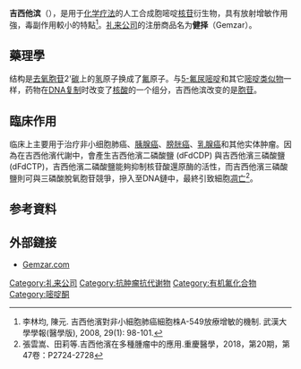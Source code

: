 {{expand|time=2009-07-31T05:09:44+00:00}}

{{medical}}
{{drugbox
| IUPAC_name = 4-amino-1-[3,3-difluoro-4-hydroxy-5- (hydroxymethyl) tetrahydrofuran-2-yl]- 1H-pyrimidin- 2-one
| image = Gemcitabine.svg
| width=200
| image2 = Gemcitabine-hydrochloride-from-xtal-3D-balls.png
| IUPHAR_ligand = 4793
| CAS_number_Ref = {{cascite|correct|??}}
| CAS_number = 95058-81-4
| ATC_prefix = L01
| ATC_suffix = BC05
| ATC_supplemental =  
| PubChem = 60750
| DrugBank_Ref = {{drugbankcite|correct|drugbank}}
| DrugBank = DB00441
| ChemSpiderID_Ref = {{chemspidercite|correct|chemspider}}
| ChemSpiderID = 54753
| UNII_Ref = {{fdacite|correct|FDA}}
| UNII = B76N6SBZ8R
| KEGG_Ref = {{keggcite|correct|kegg}}
| KEGG = D02368
| ChEBI_Ref = {{ebicite|correct|EBI}}
| ChEBI = 175901
| ChEMBL_Ref = {{ebicite|correct|EBI}}
| ChEMBL = 888
| C=9 | H=11 | F=2 | N=3 | O=4
| molecular_weight = 263.198 g/mol
| bioavailability = 
| protein_bound = <10%
| metabolism = 
| elimination_half-life = Short infusions 32-94 minutes<br/>for long infusions 245-638 minutes
| routes_of_administration = 口服，静脉注射
| pregnancy_AU = <!-- A / B1 / B2 / B3 / C / D / X -->
| pregnancy_US = <!-- A / B / C / D / X --> D
| pregnancy_category = 
| legal_AU = <!-- Unscheduled / S2 / S4 / S8 -->
| legal_UK = <!-- GSL / P / POM / CD -->
| legal_US = <!-- OTC / Rx-only -->
| legal_status = 
}}

'''吉西他滨'''（{{lang-en|Gemcitabine}}），是用于[[化学疗法|化学疗法]]的人工合成胞嘧啶[[核苷|核苷]]衍生物，具有放射增敏作用強，毒副作用較小的特點<ref>李林均, 陳元. 吉西他濱對非小細胞肺癌細胞株A-549放療增敏的機制. 武漢大學學報(醫學版), 2008, 29(1): 98-101.</ref>。[[礼来公司|礼来公司]]的注册商品名为'''健择'''（Gemzar）。

== 藥理學 ==
结构是[[去氧胞苷|去氧胞苷]]2'[[碳|碳]]上的[[氢|氢]]原子换成了[[氟|氟]]原子。与[[5-氟尿嘧啶|5-氟尿嘧啶]]和其它[[嘧啶类似物|嘧啶类似物]]一样，药物在[[DNA复制|DNA复制]]时改变了[[核酸|核酸]]的一个组分，吉西他滨改变的是[[胞苷|胞苷]]。

== 臨床作用==
临床上主要用于治疗非小细胞肺癌、[[胰腺癌|胰腺癌]]、[[膀胱癌|膀胱癌]]、[[乳腺癌|乳腺癌]]和其他实体肿瘤。因為在吉西他濱代謝中，會產生吉西他濱二磷酸鹽 (dFdCDP) 與吉西他濱三磷酸鹽 (dFdCTP)，吉西他濱二磷酸鹽能夠抑制核苷酸還原酶的活性，而吉西他濱三磷酸鹽則可與三磷酸脫氧胞苷競爭，摻入至DNA鏈中，最終引致細胞[[凋亡|凋亡]]<ref>張雲嵩、田莉等.吉西他濱在多種腫瘤中的應用.重慶醫學，2018，第20期，第47卷：P2724-2728</ref>。

== 参考資料 ==
{{Reflist}}

== 外部鏈接 ==
* [http://www.gemzar.com/ Gemzar.com] {{Wayback|url=http://www.gemzar.com/ |date=20090228211042 }}

{{化疗药物}}

[[Category:礼来公司|Category:礼来公司]]
[[Category:抗肿瘤抗代谢物|Category:抗肿瘤抗代谢物]]
[[Category:有机氟化合物|Category:有机氟化合物]]
[[Category:嘧啶酮|Category:嘧啶酮]]